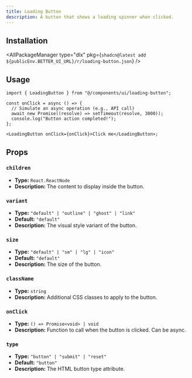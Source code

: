 ```yaml
---
title: Loading Button
description: A button that shows a loading spinner when clicked.
---
```



<CodePreview demo="loading-button/basic" />

## Installation

<AllPackageManager
  type="dlx"
  pkg={`shadcn@latest add ${publicEnv.BETTER_UI_URL}/r/loading-button.json`}
/>

## Usage

```tsx
import { LoadingButton } from "@/components/ui/loading-button";
```

```tsx
const onClick = async () => {
  // Simulate an async operation (e.g., API call)
  await new Promise((resolve) => setTimeout(resolve, 3000));
  console.log("Button action completed!");
};

<LoadingButton onClick={onClick}>Click me</LoadingButton>;
```

## Props

### `children`

- **Type:** `React.ReactNode`
- **Description:** The content to display inside the button.

### `variant`

- **Type:** `"default" | "outline" | "ghost" | "link"`
- **Default:** `"default"`
- **Description:** The visual style variant of the button.

### `size`

- **Type:** `"default" | "sm" | "lg" | "icon"`
- **Default:** `"default"`
- **Description:** The size of the button.

### `className`

- **Type:** `string`
- **Description:** Additional CSS classes to apply to the button.

### `onClick`

- **Type:** `() => Promise<void> | void`
- **Description:** Function to call when the button is clicked. Can be async.

### `type`

- **Type:** `"button" | "submit" | "reset"`
- **Default:** `"button"`
- **Description:** The HTML button type attribute.
